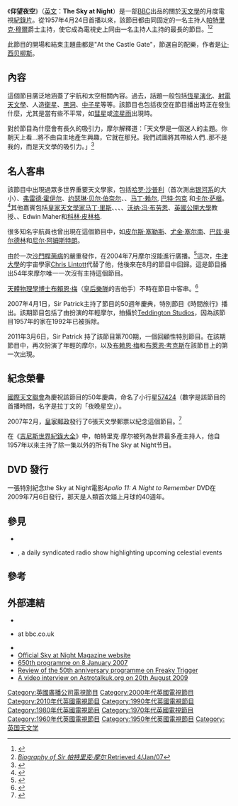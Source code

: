 {{Infobox television
| show_name = 仰望天空
| image                = [[File:The_Sky_at_Night.jpg|frameless]]
| caption              = 
| show_name_2          = 
| genre                = [[紀錄片|紀錄片]]
| format               = 
| creator              = 
| developer            = 
| writer               = 
| director             = 
| creative_director    = 
| presenter            = 克里斯·林托特（2013年起）<br>帕特里克·摩尔（1957－2012年）
| starring             = 帕特里克·摩尔<br />[[克里斯·林托特|克里斯·林托特]] <br />[[Peter_B._Lawrence|Pete Lawrence]] <br />[[Paul_G._Abel|Paul Abel]]<br /> Chris North
| judges               = 
| voices               = 
| narrated             = 
| theme_music_composer = [[让·西贝柳斯|让·西贝柳斯]]
| opentheme            = "At the Castle Gate"
| endtheme             = "At the Castle Gate"
| composer             = 
| country              = 英國
| language             = 英語
| num_seasons          = 
| num_episodes         = 700
| list_episodes        = 
| executive_producer   = 
| producer             = 
| editor               = 
| location             = 
| cinematography       = 
| camera               = 
| runtime              = 30分鐘
| company              = 
| distributor          = 
| channel              = [[BBC_One|BBC One]]<br />[[BBC_Four|BBC Four]]
| picture_format       = 
| audio_format         = 
| first_run            = 
| first_aired          = 1957年4月24日
| last_aired           = 至今
| status               = 
| preceded_by          = 
| followed_by          = 
| related              = 
| website              = http://www.bbc.co.uk/programmes/b006mk7h/
| production_website   = 
}}
《'''仰望夜空'''》（[[英文|英文]]：'''The Sky at Night'''）是一部[[BBC|BBC]]出品的關於[[天文學|天文學]]的月度電視[[紀錄片|紀錄片]]。從1957年4月24日首播以來，該節目都由同固定的一名主持人[[帕特里克·穆爾|帕特里克·穆爾]]爵士主持，使它成為電視史上同由一名主持人主持的最長的節目。<ref>{{cite web |last=Chamberlain |first=Darryl |url=http://news.bbc.co.uk/1/hi/entertainment/tv_and_radio/3869941.stm |title=The Sky At Night's space generation |publisher=BBC News |date=2004-07-06 |accessdate=2007-10-09 |archive-date=2005-11-15 |archive-url=https://web.archive.org/web/20051115085527/http://news.bbc.co.uk/1/hi/entertainment/tv_and_radio/3869941.stm |dead-url=no }}</ref><ref>[http://www.bbc.co.uk/science/space/spaceguide/skyatnight/patrick摩尔.shtml ''Biography of Sir 帕特里克·摩尔'' Retrieved 4/Jan/07]</ref>  

此節目的開場和結束主題曲都是"At the Castle Gate"，節選自''{{link-en|佩利亞斯與梅莉桑德|Pelléas et Mélisande (Sibelius)}}''的配樂，作者是[[让·西贝柳斯|让·西贝柳斯]]。

== 內容 ==

這個節目廣泛地涵蓋了宇航和太空相關內容。過去，話題一般包括[[恆星演化|恆星演化]]、[[射電天文學|射電天文學]]、人造[[衛星|衛星]]、[[黑洞|黑洞]]、[[中子星|中子星]]等等。該節目也包括夜空在節目播出時正在發生什麼，尤其是當有些不平常，如[[彗星|彗星]]或[[流星雨|流星雨]]出現時。

對於節目為什麼會有長久的吸引力，摩尔解釋道：「天文學是一個迷人的主題。你朝天上看...將不由自主地產生興趣，它就在那兒。我們試圖將其帶給人們..那不是我的，而是天文學的吸引力。」<ref>{{cite web |url=http://news.bbc.co.uk/1/hi/uk/6238447.stm |title=The Sky at Night enters 50th year |publisher=BBC News |date=2007-01-08 |accessdate=2007-10-09 |archive-date=2007-10-05 |archive-url=https://web.archive.org/web/20071005185838/http://news.bbc.co.uk/1/hi/uk/6238447.stm |dead-url=no }}</ref>

== 名人客串 ==
該節目中出現過眾多世界重要天文學家，包括[[哈罗·沙普利|哈罗·沙普利]]（首次測出[[银河系|银河系]]的大小）、[[弗雷德·霍伊尔|弗雷德·霍伊尔]]、[[约瑟琳·贝尔·伯奈尔|约瑟琳·贝尔·伯奈尔]]、{{link-en|哈罗德·史宾塞·琼斯|Harold Spencer Jones}}、[[马丁·赖尔|马丁·赖尔]], [[巴特·包克|巴特·包克]] 和[[卡尔·萨根|卡尔·萨根]]。<ref>{{cite news|url=http://news.bbc.co.uk/1/hi/uk/6238447.stm|title=Leading astronomers on The Sky At Night|accessdate=09/10/07|work=BBC News|date=8 January 2007|archive-date=2007-08-26|archive-url=https://web.archive.org/web/20070826134559/http://news.bbc.co.uk/1/hi/uk/6238447.stm|dead-url=no}}</ref>其他嘉賓包括[[皇家天文學家|皇家天文學家]][[马丁·里斯|马丁·里斯]]、{{link-en|艾伦·查普曼|Allan Chapman (historian)}}、{{link-en|伯纳德·洛维尔|Bernard Lovell}}、{{link-en|迈克尔·本丁|Michael Bentine}}、[[沃纳·冯·布劳恩|沃纳·冯·布劳恩]]、[[英國公開大學|英國公開大學]]教授{{link-en|约翰·扎尼克|John Zarnecki}}、{{link-en|莫妮卡·格雷迪|Monica Grady}}、Edwin Maher和[[科林·皮林格|科林·皮林格]].

很多知名宇航員也曾出現在這個節目中，如[[皮尔斯·塞勒斯|皮尔斯·塞勒斯]]、[[尤金·塞尔南|尤金·塞尔南]]、[[巴兹·奥尔德林|巴兹·奥尔德林]]和[[尼尔·阿姆斯特朗|尼尔·阿姆斯特朗]]。

由於一次[[沙門桿菌病|沙門桿菌病]]的嚴重發作，在2004年7月摩尔沒能進行廣播。<ref>{{cite news|url=http://news.bbc.co.uk/1/hi/entertainment/tv_and_radio/3869941.stm|title=Food poisoning|accessdate=09/10/07|work=BBC News|date=6 July 2004|archive-date=2005-11-15|archive-url=https://web.archive.org/web/20051115085527/http://news.bbc.co.uk/1/hi/entertainment/tv_and_radio/3869941.stm|dead-url=no}}</ref>這次，[[牛津大學|牛津大學]]的宇宙學家[[Chris_Lintott|Chris Lintott]]代替了他，他後來在8月的節目中回歸。這是節目播出54年來摩尔唯一一次沒有主持這個節目。

[[天體物理學|天體物理學]][[哲學博士|博士]][[布賴恩·梅|布賴恩·梅]]（[[皇后樂隊|皇后樂隊]]的吉他手）不時在節目中客串。<ref>{{cite web|url=http://www.space.com/entertainment/070824_brian_may.html|title=Queen Guitarist Brian May Gets Astrophysics Doctorate|date=08/24/07|accessdate=01/23/08|deadurl=yes|archiveurl=https://web.archive.org/web/20080723221501/http://www.space.com/entertainment/070824_brian_may.html|archivedate=2008-07-23}}</ref>

2007年4月1日，Sir Patrick主持了節目的50週年慶典，特別節目《時間旅行》播出。該期節目包括了由{{link-en|乔恩·卡尔肖|Jon Culshaw}}扮演的年輕摩尔，拍攝於[[Teddington_Studios|Teddington Studios]]，因為該節目1957年的家{{link-en|莱姆园摄影棚|Lime Grove Studios}}在1992年已被拆除。

2011年3月6日，Sir Patrick 持了該節目第700期，一個回顧性特別節目。在該期節目中，{{link-en|乔恩·卡尔肖|Jon Culshaw}}再次扮演了年輕的摩尔，以及[[布赖恩·梅|布赖恩·梅]]和[[布萊恩·考克斯_(物理學家)|布萊恩·考克斯]]在該節目上的第一次出現。

== 紀念榮譽 ==

[[國際天文聯會|國際天文聯會]]為慶祝該節目的50年慶典，命名了小行星[[小行星57424|57424]]（數字是該節目的首播時間，名字是拉丁文的「夜晚星空」）。

2007年2月，[[皇家郵政|皇家郵政]]發行了6張天文學郵票以紀念這個節目。<ref>{{cite web |url=http://www.ianridpath.com/stamps/2007.htm |title=2007 – The Sky at Night set |publisher=Ianridpath.com |date= |accessdate=2010-12-18 |archive-date=2010-11-24 |archive-url=https://web.archive.org/web/20101124181124/http://ianridpath.com/stamps/2007.htm |dead-url=no }}</ref>

在《[[吉尼斯世界紀錄大全|吉尼斯世界紀錄大全]]》中，帕特里克·摩尔被列為世界最多產主持人，他自1957年以來主持了除一集以外的所有The Sky at Night节目。

== DVD 發行 ==

一張特別紀念the Sky at Night電影''Apollo 11: A Night to Remember'' DVD在2009年7月6日發行，那天是人類首次踏上月球的40週年。

== 參見 ==

* {{link-en|星凝视者|Jack Horkheimer: Star Gazer|杰克·霍克海默：星凝视者}}
* {{link-en|恒星日 (广播节目)|StarDate (radio)|恒星日}}, a daily syndicated radio show highlighting upcoming celestial events

== 參考 ==

{{reflist}}

== 外部連結 ==
* {{BBC programme|id=b006mk7h}}
* {{bbc.co.uk|id=space/skyatnight/|title=''The Sky at Night''}} at bbc.co.uk
* {{imdb title|0262990|The Sky at Night}}
* [http://www.skyatnightmagazine.com/ Official Sky at Night Magazine website]{{Wayback|url=http://www.skyatnightmagazine.com/ |date=20110722045711 }}
* [http://news.bbc.co.uk/1/hi/uk/6238447.stm 650th programme on 8 January 2007]{{Wayback|url=http://news.bbc.co.uk/1/hi/uk/6238447.stm |date=20090201133650 }}
* [http://freakytrigger.co.uk/ft/2007/04/go-for-the-sibelius-you-wont-be-sorry/ Review of the 50th anniversary programme on Freaky Trigger]{{Wayback|url=http://freakytrigger.co.uk/ft/2007/04/go-for-the-sibelius-you-wont-be-sorry/ |date=20120222030935 }}
* [http://astrotalkuk.org/2010/01/01/episode-32-january-1st-2010-sir-patrick-moore/ A video interview on Astrotalkuk.org on 20th August 2009]{{Wayback|url=http://astrotalkuk.org/2010/01/01/episode-32-january-1st-2010-sir-patrick-moore/ |date=20110725022541 }}

{{DEFAULTSORT:Sky At Night, The}}
[[Category:英國廣播公司電視節目|Category:英國廣播公司電視節目]]
[[Category:2000年代英國電視節目|Category:2000年代英國電視節目]]
[[Category:2010年代英國電視節目|Category:2010年代英國電視節目]]
[[Category:1990年代英國電視節目|Category:1990年代英國電視節目]]
[[Category:1980年代英國電視節目|Category:1980年代英國電視節目]]
[[Category:1970年代英國電視節目|Category:1970年代英國電視節目]]
[[Category:1960年代英國電視節目|Category:1960年代英國電視節目]]
[[Category:1950年代英國電視節目|Category:1950年代英國電視節目]]
[[Category:英国天文学|Category:英国天文学]]